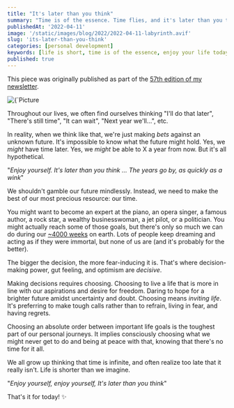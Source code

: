 ```yaml
---
title: "It's later than you think"
summary: "Time is of the essence. Time flies, and it's later than you think"
publishedAt: '2022-04-11'
image: '/static/images/blog/2022/2022-04-11-labyrinth.avif'
slug: 'its-later-than-you-think'
categories: [personal development]
keywords: [life is short, time is of the essence, enjoy your life today, making hard choices, choosing is refusing]
published: true
---
```


This piece was originally published as part of the [57th edition of my newsletter](https://newsletter.dsebastien.net/issues/developassion-s-newsletter-it-s-later-than-you-think-1128037).

<BlogPostCenteredContent>
  <Image
    alt={`Picture courtesy of https://unsplash.com/@burst`}
    src={`/static/images/blog/2022/2022-04-11-labyrinth.avif`}
    width={2071}
    height={1381}
    priority
  />
</BlogPostCenteredContent>

Throughout our lives, we often find ourselves thinking "I'll do that later", "There's still time", "It can wait", "Next year we'll...", etc.

In reality, when we think like that, we're just making _bets_ against an unknown future. It's impossible to know what the future might hold. Yes, we _might_ have time later. Yes, we _might_ be able to X a year from now. But it's all hypothetical.

"_Enjoy yourself. It's later than you think ... The years go by, as quickly as a wink_"

We shouldn't gamble our future mindlessly. Instead, we need to make the best of our most precious resource: our time.

You might want to become an expert at the piano, an opera singer, a famous author, a rock star, a wealthy businesswoman, a jet pilot, or a politician. You might actually reach some of those goals, but there's only so much we can do during our [~4000 weeks](https://newsletter.dsebastien.net/issues/developassion-s-newsletter-the-clock-is-ticking-761918) on earth. Lots of people keep dreaming and acting as if they were immortal, but none of us are (and it's probably for the better).

The bigger the decision, the more fear-inducing it is. That's where decision-making power, gut feeling, and optimism are _decisive_.

<BlogPostQuote quote="Choisir, c'est renoncer (Choosing is refusing)" by="" />

Making decisions requires choosing. Choosing to live a life that is more in line with our aspirations and desire for freedom. Daring to hope for a brighter future amidst uncertainty and doubt. Choosing means _inviting life_. It's preferring to make tough calls rather than to refrain, living in fear, and having regrets.

Choosing an absolute order between important life goals is the toughest part of our personal journeys. It implies consciously choosing what we might never get to do and being at peace with that, knowing that there's no time for it all.

We all grow up thinking that time is infinite, and often realize too late that it really isn't. Life is shorter than we imagine.

"_Enjoy yourself, enjoy yourself, It's later than you think_"

That's it for today! ✨

<BlogPostSignature />
